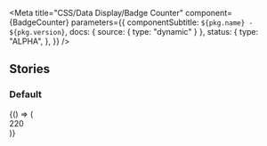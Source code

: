 

<Meta
  title="CSS/Data Display/Badge Counter"
  component={BadgeCounter}
  parameters={{
    componentSubtitle: `${pkg.name} - ${pkg.version}`,
    docs: { source: { type: "dynamic" } },
    status: {
      type: "ALPHA",
    },
  }}
/>

<Description markdown={readme} />

## Stories

### Default

<Canvas>
  <Story name="Default">
    {() => (
      <div class="denhaag-badge-counter">
        <div class="denhaag-dot-indicator denhaag-dot-indicator--overlap-rectangle">
          <div class="denhaag-badge-counter__counter">220</div>
          <div class="denhaag-dot-indicator__dot"></div>
        </div>
      </div>
    )}
  </Story>
</Canvas>

<ArgsTable of={BadgeCounter} />
